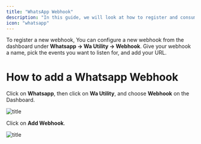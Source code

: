 ```yaml
---
title: "WhatsApp Webhook"
description: "In this guide, we will look at how to register and consume webhooks to integrate WhatsApp service. "
icon: "whatsapp"
---
```


To register a new webhook, You can configure a new webhook from the dashboard under **Whatsapp -> Wa Utility -> Webhook**. Give your webhook a name, pick the events you want to listen for, and add your URL.

# How to add a Whatsapp Webhook

Click on **Whatsapp**, then click on **Wa Utility**, and choose **Webhook** on the Dashboard.

![title](https://omni-whtaspp-media.s3.ap-south-1.amazonaws.com/3.png)

Click on **Add Webhook**.

![title](https://omni-whtaspp-media.s3.ap-south-1.amazonaws.com/4.png)
